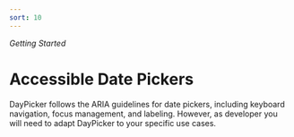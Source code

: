 ```yaml
---
sort: 10
---
```


_Getting Started_

# Accessible Date Pickers

DayPicker follows the ARIA guidelines for date pickers, including keyboard navigation, focus management, and labeling. However, as developer you will need to adapt DayPicker to your specific use cases.
